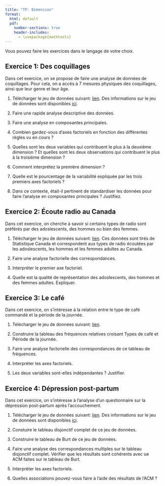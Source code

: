 ```yaml
--- 
title: "TP: Dimension"
format:
  html: default
  pdf: 
    number-sections: true
    header-includes:
      - \usepackage{mathtools} 
---
```


Vous pouvez faire les exercices dans le langage de votre choix.

## Exercice 1: Des coquillages

Dans cet exercice, on se propose de faire une analyse de données de coquillages. Pour cela, on a accès à 7 mesures physiques des coquillages, ainsi que leur genre et leur âge. 

1. Télécharger le jeu de données suivant: [lien](../include/data/tp/abalone.csv). Des informations sur le jeu de données sont disponibles [ici](https://www.kaggle.com/datasets/farkhod77/abalone-age-predict).

2. Faire une rapide analyse descriptive des données.

3. Faire une analyse en composantes principales.

4. Combien gardez-vous d'axes factoriels en fonction des différentes règles vu en cours ?

5. Quelles sont les deux variables qui contribuent le plus à la deuxième dimension ? Et quelles sont les deux observations qui contribuent le plus à la troisième dimension ?

6. Comment interprétez la première dimension ?

7. Quelle est le pourcentage de la variabilité expliquée par les trois premiers axes factoriels ?

8. Dans ce contexte, était-il pertinent de standardiser les données pour faire l'analyse en composantes principales ? Justifiez.


## Exercice 2: Écoute radio au Canada

Dans cet exercice, on cherche à savoir si certains types de radio sont préférés par des adoslescents, des hommes ou bien des femmes. 

1. Télécharger le jeu de données suivant: [lien](../include/data/tp/radio.csv). Ces données sont tirés de Statistique Canada et correspondent aux types de radio écoutées par les adoslescents, les hommes et les femmes adultes au Canada.

2. Faire une analyse factorielle des correspondances. 

3. Interpréter le premier axe factoriel.

4. Quelle est la qualité de représentation des adoslescents, des hommes et des femmes adultes. Expliquer.


## Exercice 3: Le café 

Dans cet exercice, on s'intéresse à la relation entre le type de café commandé et la période de la journée.

1. Télécharger le jeu de données suivant: [lien](../include/data/tp/coffee_sales.csv). 

2. Construire la tableau des fréquences relatives croisant Types de café et Période de la journée.

3. Faire une analyse factorielle des correspondances de ce tableau de fréquences.

4. Interpréter les axes factoriels. 

5. Les deux variables sont-elles indépendantes ? Justifier.

## Exercice 4: Dépression post-partum

Dans cet exercice, on s'intéresse à l'analyse d'un questionnaire sur la dépression post-partum après l'accouchement.

1. Télécharger le jeu de données suivant: [lien](../include/data/tp/postpartum_data.csv). Des informations sur le jeu de données sont disponibles [ici](https://www.kaggle.com/datasets/parvezalmuqtadir2348/postpartum-depression).

2. Constuire le tableau disjonctif complet de ce jeu de données.

3. Construire le tableau de Burt de ce jeu de données.

4. Faire une analyse des correspondances multiples sur le tableau disjonctif complet. Vérifier que les résultats sont cohérents avec ue ACM faites sur le tableau de Burt.

5. Interpréter les axes factoriels.

6. Quelles associations pouvez-vous faire à l'aide des résultats de l'ACM ? 


